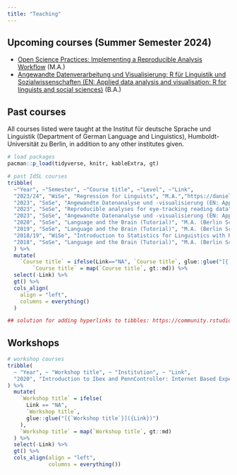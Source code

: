 ```yaml
---
title: "Teaching"
---
```


## Upcoming courses (Summer Semester 2024)

- [Open Science Practices: Implementing a Reproducible Analysis Workflow](https://daniela-palleschi.github.io/r4reproducibility/) (M.A.)
- [Angewandte Datenverarbeitung und Visualisierung: R für Linguistik und Sozialwissenschaften (EN: Applied data analysis and visualisation: R for linguists and social sciences)](https://daniela-palleschi.github.io/r4ling/) (B.A.)

## Past courses

All courses listed were taught at the Institut für deutsche Sprache und Linguistik (Department of German Language and Linguistics), Humboldt-Universität zu Berlin, in addition to any other institutes given.

```r
# load packages
pacman::p_load(tidyverse, knitr, kableExtra, gt)
```

```r
# past IdSL courses
tribble(
  ~"Year", ~"Semester", ~"Course title", ~"Level", ~"Link",
  "2023/24", "WiSe", "Regression for Linguists", "M.A.","https://daniela-palleschi.github.io/reg4ling/",
  "2023", "SoSe", "Angewandte Datenanalyse und -visualisierung (EN: Applied data analysis and visualisation)", "B.A.", "https://daniela-palleschi.github.io/r4ling/",
  "2023", "SoSe", "Reproducible analyses for eye-tracking reading data", "M.A.", "https://daniela-palleschi.github.io/repo-eda/",
  "2023", "SoSe", "Angewandte Datenanalyse und -visualisierung (EN: Applied data analysis and visualisation)", "B.A.", "NA",
  "2020", "SoSe", "Language and the Brain (Tutorial)", "M.A. (Berlin School of Mind and Brain)", "NA",
  "2019", "SoSe", "Language and the Brain (Tutorial)", "M.A. (Berlin School of Mind and Brain)", "NA",
  "2018/19", "WiSe", "Introduction to Statistics for Linguistics with R and RStudio", "M.A.", "NA",
  "2018", "SoSe", "Language and the Brain (Tutorial)", "M.A. (Berlin School of Mind and Brain)", "NA"
  ) %>% 
  mutate(
    `Course title` = ifelse(Link=="NA", `Course title`, glue::glue("[{`Course title`}]({Link})")),
        `Course title` = map(`Course title`, gt::md)) %>% 
  select(-Link) %>% 
  gt() %>% 
  cols_align(
    align = "left",
    columns = everything()
  )

## solution for adding hyperlinks to tibbles: https://community.rstudio.com/t/create-interactive-links-in-gt-table-in-rmarkdown/70266/2
```


## Workshops

```r
# workshop courses
tribble(
  ~ "Year", ~ "Workshop title", ~ "Institution", ~ "Link", 
  "2020", "Introduction to Ibex and PennController: Internet Based Experiments", "Institut für deutsche Sprache und Linguistik (Department of German Language and Linguistics), Humboldt-Universität zu Berlin", "https://box.hu-berlin.de/d/ff964c88ad9c47e781b5/"
) %>%
  mutate(
    `Workshop title` = ifelse(
      Link == "NA",
      `Workshop title`,
      glue::glue("[{`Workshop title`}]({Link})")
    ),
    `Workshop title` = map(`Workshop title`, gt::md)
  ) %>%
  select(-Link) %>%
  gt() %>%
  cols_align(align = "left",
             columns = everything())
```


